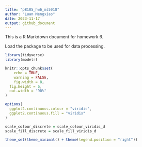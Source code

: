 ```yaml
---
title: "p8105_hw6_ml5018"
author: "Luan Mengxiao"
date: 2023-11-17
output: github_document
---
```


This is a R Markdown document for homework 6.

Load the package to be used for data processing.

```r
library(tidyverse)
library(modelr)

knitr::opts_chunk$set(
	echo = TRUE,
	warning = FALSE,
	fig.width = 8, 
  fig.height = 6,
  out.width = "90%"
)

options(
  ggplot2.continuous.colour = "viridis",
  ggplot2.continuous.fill = "viridis"
)

scale_colour_discrete = scale_colour_viridis_d
scale_fill_discrete = scale_fill_viridis_d

theme_set(theme_minimal() + theme(legend.position = "right"))
```

